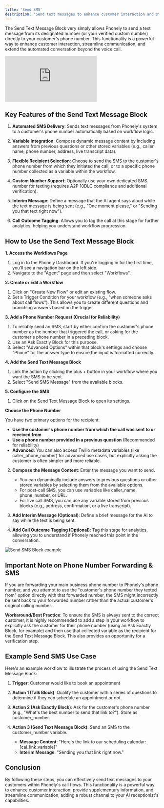 ```yaml
---
title: 'Send SMS'
description: 'Send text messages to enhance customer interaction and streamline communication'
---
```



The Send Text Message Block very simply allows Phonely to send a text message from its designated number (or your verified custom number) directly to your customer's phone number. This functionality is a powerful way to enhance customer interaction, streamline communication, and extend the automated conversation beyond the voice call.

<iframe src="https://www.youtube.com/embed/U4WWVGZOBTk" title="Send Text Message" frameborder="0" allow="accelerometer; autoplay; clipboard-write; encrypted-media; gyroscope; picture-in-picture; web-share" referrerpolicy="strict-origin-when-cross-origin" allowfullscreen></iframe>

## Key Features of the Send Text Message Block

1. **Automated SMS Delivery**: Sends text messages from Phonely's system to a customer's phone number automatically based on workflow logic.

2. **Variable Integration**: Compose dynamic message content by including answers from previous questions or other stored variables (e.g., caller name, phone number, address, live transcript data).

3. **Flexible Recipient Selection**: Choose to send the SMS to the customer's phone number from which they initiated the call, or to a specific phone number collected as a variable within the workflow.

4. **Custom Number Support**: Optionally use your own dedicated SMS number for texting (requires A2P 10DLC compliance and additional verification).

5. **Interim Message**: Define a message that the AI agent says aloud while the text message is being sent (e.g., "One moment please," or "Sending you that text right now").

6. **Call Outcome Tagging**: Allows you to tag the call at this stage for further analytics, helping you understand workflow progression.

## How to Use the Send Text Message Block

**1. Access the Workflows Page**

1. Log in to the Phonely Dashboard. If you're logging in for the first time, you'll see a navigation bar on the left side.
2. Navigate to the "Agent" page and then select "Workflows".

**2. Create or Edit a Workflow**

1. Click on "Create New Flow" or edit an existing flow.
2. Set a Trigger Condition for your workflow (e.g., "when someone asks about call flows"). This allows you to create different questions and branching answers based on the trigger.

**3. Add a Phone Number Request (Crucial for Reliability)**

1. To reliably send an SMS, start by either confirm the customer's phone number as the number that triggered the call, or asking for the customer's phone number in a preceding block.
2. Use an Ask Exactly Block for this purpose.
3. Select "Advanced Options" within that block's settings and choose "Phone" for the answer type to ensure the input is formatted correctly.

**4. Add the Send Text Message Block**

1. Link the action by clicking the plus + button in your workflow where you want the SMS to be sent.
2. Select "Send SMS Message" from the available blocks.

**5. Configure the SMS**

1. Click on the Send Text Message Block to open its settings.

**Choose the Phone Number**

You have two primary options for the recipient:

- **Use the customer's phone number from which the call was sent to or received from**
- **Use a phone number provided in a previous question** (Recommended for reliability)
- **Advanced**: You can also access Twilio metadata variables (like caller_phone_number) for advanced use cases, but explicitly asking the customer is often simpler and more reliable.

2. **Compose the Message Content**: Enter the message you want to send.
   - You can dynamically include answers to previous questions or other stored variables by selecting them from the available options.
   - For post-call SMS, you can use variables like caller_name, phone_number, or URL.
   - For live call SMS, you can use any variable stored from previous blocks (e.g., address, confirmation, or a live transcript).

3. **Add Interim Message (Optional)**: Define a brief message for the AI to say while the text is being sent.

4. **Add Call Outcome Tagging (Optional)**: Tag this stage for analytics, allowing you to understand if Phonely reached this point in the conversation.

![Send SMS Block example](/home/assets/sms-block.png)

## Important Note on Phone Number Forwarding & SMS

If you are forwarding your main business phone number to Phonely's phone number, and you attempt to use the "customer's phone number they texted from" option directly with that forwarded number, the SMS might incorrectly be sent back to your forwarded number rather than the actual customer's original calling number.

**Workaround/Best Practice**: To ensure the SMS is always sent to the correct customer, it is highly recommended to add a step in your workflow to explicitly ask the customer for their phone number (using an Ask Exactly Block, for example) and then use that collected variable as the recipient for the Send Text Message Block. This also provides an opportunity for a verification step.

## Example Send SMS Use Case

Here's an example workflow to illustrate the process of using the Send Text Message Block:

1. **Trigger**: Customer would like to book an appointment

2. **Action 1 (Talk Block)**: Qualify the customer with a series of questions to determine if they can schedule an appointment or not.

3. **Action 2 (Ask Exactly Block)**: Ask for the customer's phone number (e.g., "What's the best number to send that link to?"). Store as customer_number.

4. **Action 3 (Send Text Message Block)**: Send an SMS to the customer_number variable.
   - **Message Content**: "Here's the link to our scheduling calendar: [cal_link_variable]"
   - **Interim Message**: "Sending you that link right now."

## Conclusion

By following these steps, you can effectively send text messages to your customers within Phonely's call flows. This functionality is a powerful way to enhance customer interaction, provide supplementary information, and streamline communication, adding a robust channel to your AI receptionist's capabilities.
